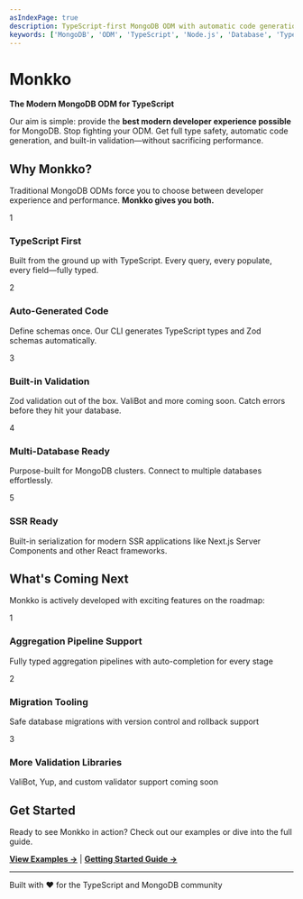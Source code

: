 ```yaml
---
asIndexPage: true
description: TypeScript-first MongoDB ODM with automatic code generation, Zod validation, and built for multi-database clusters
keywords: ['MongoDB', 'ODM', 'TypeScript', 'Node.js', 'Database', 'Type Safety', 'Performance', 'Code Generation', 'Zod', 'Validation']
---
```


# Monkko

**The Modern MongoDB ODM for TypeScript**

Our aim is simple: provide the **best modern developer experience possible** for MongoDB. Stop fighting your ODM. Get full type safety, automatic code generation, and built-in validation—without sacrificing performance.

## Why Monkko?

Traditional MongoDB ODMs force you to choose between developer experience and performance. **Monkko gives you both.**

<div style={{display: 'grid', gap: '1.5rem', marginTop: '2rem'}}>
  <div style={{display: 'flex', gap: '1rem', alignItems: 'start'}}>
    <div style={{
      backgroundColor: '#0070f3', 
      color: 'white', 
      borderRadius: '50%', 
      width: '2.5rem', 
      height: '2.5rem', 
      display: 'flex', 
      alignItems: 'center', 
      justifyContent: 'center', 
      fontWeight: 'bold',
      flexShrink: 0
    }}>1</div>
    <div>
      <h3 style={{marginTop: 0}}>TypeScript First</h3>
      <p>Built from the ground up with TypeScript. Every query, every populate, every field—fully typed.</p>
    </div>
  </div>

  <div style={{display: 'flex', gap: '1rem', alignItems: 'start'}}>
    <div style={{
      backgroundColor: '#0070f3', 
      color: 'white', 
      borderRadius: '50%', 
      width: '2.5rem', 
      height: '2.5rem', 
      display: 'flex', 
      alignItems: 'center', 
      justifyContent: 'center', 
      fontWeight: 'bold',
      flexShrink: 0
    }}>2</div>
    <div>
      <h3 style={{marginTop: 0}}>Auto-Generated Code</h3>
      <p>Define schemas once. Our CLI generates TypeScript types and Zod schemas automatically.</p>
    </div>
  </div>

  <div style={{display: 'flex', gap: '1rem', alignItems: 'start'}}>
    <div style={{
      backgroundColor: '#0070f3', 
      color: 'white', 
      borderRadius: '50%', 
      width: '2.5rem', 
      height: '2.5rem', 
      display: 'flex', 
      alignItems: 'center', 
      justifyContent: 'center', 
      fontWeight: 'bold',
      flexShrink: 0
    }}>3</div>
    <div>
      <h3 style={{marginTop: 0}}>Built-in Validation</h3>
      <p>Zod validation out of the box. ValiBot and more coming soon. Catch errors before they hit your database.</p>
    </div>
  </div>

  <div style={{display: 'flex', gap: '1rem', alignItems: 'start'}}>
    <div style={{
      backgroundColor: '#0070f3', 
      color: 'white', 
      borderRadius: '50%', 
      width: '2.5rem', 
      height: '2.5rem', 
      display: 'flex', 
      alignItems: 'center', 
      justifyContent: 'center', 
      fontWeight: 'bold',
      flexShrink: 0
    }}>4</div>
    <div>
      <h3 style={{marginTop: 0}}>Multi-Database Ready</h3>
      <p>Purpose-built for MongoDB clusters. Connect to multiple databases effortlessly.</p>
    </div>
  </div>

  <div style={{display: 'flex', gap: '1rem', alignItems: 'start'}}>
    <div style={{
      backgroundColor: '#0070f3', 
      color: 'white', 
      borderRadius: '50%', 
      width: '2.5rem', 
      height: '2.5rem', 
      display: 'flex', 
      alignItems: 'center', 
      justifyContent: 'center', 
      fontWeight: 'bold',
      flexShrink: 0
    }}>5</div>
    <div>
      <h3 style={{marginTop: 0}}>SSR Ready</h3>
      <p>Built-in serialization for modern SSR applications like Next.js Server Components and other React frameworks.</p>
    </div>
  </div>
</div>

## What's Coming Next

Monkko is actively developed with exciting features on the roadmap:

<div style={{display: 'grid', gap: '1.5rem', marginTop: '2rem'}}>
  <div style={{display: 'flex', gap: '1rem', alignItems: 'start'}}>
    <div style={{
      backgroundColor: '#8b5cf6', 
      color: 'white', 
      borderRadius: '50%', 
      width: '2.5rem', 
      height: '2.5rem', 
      display: 'flex', 
      alignItems: 'center', 
      justifyContent: 'center', 
      fontWeight: 'bold',
      flexShrink: 0
    }}>1</div>
    <div>
      <h3 style={{marginTop: 0}}>Aggregation Pipeline Support</h3>
      <p>Fully typed aggregation pipelines with auto-completion for every stage</p>
    </div>
  </div>

  <div style={{display: 'flex', gap: '1rem', alignItems: 'start'}}>
    <div style={{
      backgroundColor: '#8b5cf6', 
      color: 'white', 
      borderRadius: '50%', 
      width: '2.5rem', 
      height: '2.5rem', 
      display: 'flex', 
      alignItems: 'center', 
      justifyContent: 'center', 
      fontWeight: 'bold',
      flexShrink: 0
    }}>2</div>
    <div>
      <h3 style={{marginTop: 0}}>Migration Tooling</h3>
      <p>Safe database migrations with version control and rollback support</p>
    </div>
  </div>

  <div style={{display: 'flex', gap: '1rem', alignItems: 'start'}}>
    <div style={{
      backgroundColor: '#8b5cf6', 
      color: 'white', 
      borderRadius: '50%', 
      width: '2.5rem', 
      height: '2.5rem', 
      display: 'flex', 
      alignItems: 'center', 
      justifyContent: 'center', 
      fontWeight: 'bold',
      flexShrink: 0
    }}>3</div>
    <div>
      <h3 style={{marginTop: 0}}>More Validation Libraries</h3>
      <p>ValiBot, Yup, and custom validator support coming soon</p>
    </div>
  </div>
</div>

## Get Started

Ready to see Monkko in action? Check out our examples or dive into the full guide.

[**View Examples →**](/examples) | [**Getting Started Guide →**](/getting-started)

---

Built with ❤️ for the TypeScript and MongoDB community
